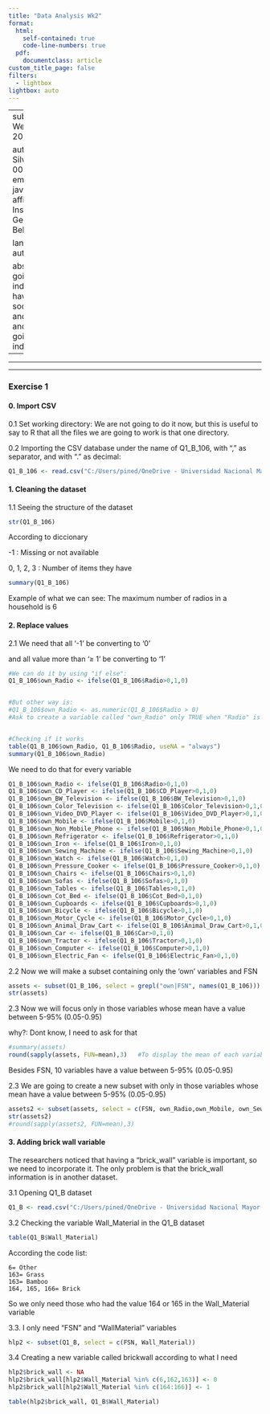```yaml
---
title: "Data Analysis Wk2"
format: 
  html:
    self-contained: true
    code-line-numbers: true
  pdf: 
    documentclass: article
custom_title_page: false
filters:
  - lightbox
lightbox: auto
---
```


---
subtitle: "Data Analysis Week - Session 1"
date: 2023-02-27

author:
  - name: Javier Silva-Valencia
    orcid: 0000-0002-5982-2821
    email: javier.silva@unmsm.edu.pe
    affiliations:
      - name: Instituut Voor Tropische Geneeskunde. Antwerp-Belgium

language: 
  title-block-author-single: "Writer"
  
abstract: Today we are going to create an index/score. For this we have a lot of variables of socioeconomical aspects and we are going to clean and select the ones we are going to use to create the index/score
---

------------------------------------------------------------------------

------------------------------------------------------------------------


### Exercise 1

#### 0. Import CSV

0.1 Set working directory: We are not going to do it now, but this is useful to say to R that all the files we are going to work is that one directory.

0.2 Importing the CSV database under the name of Q1_B_106, with "," as separator, and with "." as decimal:

```r
Q1_B_106 <- read.csv("C:/Users/pined/OneDrive - Universidad Nacional Mayor de San Marcos/Javier 2022/Belgica/AC2_DataAnalysis_ThWk/Material/Q1_B_106.csv", sep=",", dec= ".")
```


#### 1. Cleaning the dataset

1.1 Seeing the structure of the dataset
```r
str(Q1_B_106)
```

::: callout-tip
According to diccionary

-1 : Missing or not available

0, 1, 2, 3 : Number of items they have
::: 


```r
summary(Q1_B_106)
```
::: callout-tip
Example of what we can see: The maximum number of radios in a household is 6
::: 

#### 2. Replace values

2.1 We need that all ‘-1’  be converting to ‘0’ 

and all value more than ‘≥ 1’ be converting to ‘1’

```r
#We can do it by using "if else":
Q1_B_106$own_Radio <- ifelse(Q1_B_106$Radio>0,1,0)


#But other way is: 
#Q1_B_106$own_Radio <- as.numeric(Q1_B_106$Radio > 0)
#Ask to create a variable called "own_Radio" only TRUE when "Radio" is more than 0 and converting that into a number (as.numeric) (1:true,0:false)


#Checking if it works
table(Q1_B_106$own_Radio, Q1_B_106$Radio, useNA = "always")
summary(Q1_B_106$own_Radio)

```
We need to do that for every variable

```r
Q1_B_106$own_Radio <- ifelse(Q1_B_106$Radio>0,1,0)
Q1_B_106$own_CD_Player <- ifelse(Q1_B_106$CD_Player>0,1,0)
Q1_B_106$own_BW_Television <- ifelse(Q1_B_106$BW_Television>0,1,0)
Q1_B_106$own_Color_Television <- ifelse(Q1_B_106$Color_Television>0,1,0)
Q1_B_106$own_Video_DVD_Player <- ifelse(Q1_B_106$Video_DVD_Player>0,1,0)
Q1_B_106$own_Mobile <- ifelse(Q1_B_106$Mobile>0,1,0)
Q1_B_106$own_Non_Mobile_Phone <- ifelse(Q1_B_106$Non_Mobile_Phone>0,1,0)
Q1_B_106$own_Refrigerator <- ifelse(Q1_B_106$Refrigerator>0,1,0)
Q1_B_106$own_Iron <- ifelse(Q1_B_106$Iron>0,1,0)
Q1_B_106$own_Sewing_Machine <- ifelse(Q1_B_106$Sewing_Machine>0,1,0)
Q1_B_106$own_Watch <- ifelse(Q1_B_106$Watch>0,1,0)
Q1_B_106$own_Pressure_Cooker <- ifelse(Q1_B_106$Pressure_Cooker>0,1,0)
Q1_B_106$own_Chairs <- ifelse(Q1_B_106$Chairs>0,1,0)
Q1_B_106$own_Sofas <- ifelse(Q1_B_106$Sofas>0,1,0)
Q1_B_106$own_Tables <- ifelse(Q1_B_106$Tables>0,1,0)
Q1_B_106$own_Cot_Bed <- ifelse(Q1_B_106$Cot_Bed>0,1,0)
Q1_B_106$own_Cupboards <- ifelse(Q1_B_106$Cupboards>0,1,0)
Q1_B_106$own_Bicycle <- ifelse(Q1_B_106$Bicycle>0,1,0)
Q1_B_106$own_Motor_Cycle <- ifelse(Q1_B_106$Motor_Cycle>0,1,0)
Q1_B_106$own_Animal_Draw_Cart <- ifelse(Q1_B_106$Animal_Draw_Cart>0,1,0)
Q1_B_106$own_Car <- ifelse(Q1_B_106$Car>0,1,0)
Q1_B_106$own_Tractor <- ifelse(Q1_B_106$Tractor>0,1,0)
Q1_B_106$own_Computer <- ifelse(Q1_B_106$Computer>0,1,0)
Q1_B_106$own_Electric_Fan <- ifelse(Q1_B_106$Electric_Fan>0,1,0)
```


2.2 Now we will make a subset containing only the ‘own’ variables and  FSN
```r
assets <- subset(Q1_B_106, select = grepl("own|FSN", names(Q1_B_106)))
str(assets)  
```

2.3 Now we will focus only in those variables whose mean have a value between 5-95% (0.05-0.95)

why?: Dont know, I need to ask for that

```r
#summary(assets)
round(sapply(assets, FUN=mean),3)   #To display the mean of each variable with 3 decimals
```
::: callout-tip
Besides FSN, 10 variables have a value between 5-95% (0.05-0.95) 
::: 


2.3 We are going to create a new subset with only in those variables whose mean have a value between 5-95% (0.05-0.95)

```r
assets2 <- subset(assets, select = c(FSN, own_Radio,own_Mobile, own_Sewing_Machine, own_Watch, own_Pressure_Cooker, own_Chairs, own_Tables, own_Bicycle, own_Motor_Cycle, own_Electric_Fan))
str(assets2)
#round(sapply(assets2, FUN=mean),3)  
```



#### 3. Adding brick wall variable

The researchers noticed that having a "brick_wall" variable is important, so we need to incorporate it. The only problem is that the brick_wall information is in another dataset.


3.1 Opening Q1_B dataset
```r
Q1_B <- read.csv("C:/Users/pined/OneDrive - Universidad Nacional Mayor de San Marcos/Javier 2022/Belgica/AC2_DataAnalysis_ThWk/Material/Q1_B.csv", sep=",", dec= ".")
```

3.2 Checking the variable Wall_Material in the Q1_B dataset
```r
table(Q1_B$Wall_Material)
```
::: callout-tip
According the code list:

    6= Other
    163= Grass
    163= Bamboo
    164, 165, 166= Brick

So we only need those who had the value 164 or 165 in the Wall_Material variable
::: 

3.3. I only need "FSN" and "WallMaterial" variables
```r
hlp2 <- subset(Q1_B, select = c(FSN, Wall_Material))
```

3.4  Creating a new variable called brickwall according to what I need
```r
hlp2$brick_wall <- NA
hlp2$brick_wall[hlp2$Wall_Material %in% c(6,162,163)] <- 0
hlp2$brick_wall[hlp2$Wall_Material %in% c(164:166)] <- 1

table(hlp2$brick_wall, Q1_B$Wall_Material)
```















